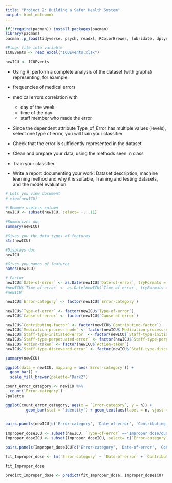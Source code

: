 ```yaml
---
title: "Project 2: Building a Safer Health System"
output: html_notebook
---
```


```r
if(!require(pacman)) install.packages(pacman)
library(pacman)
pacman::p_load(tidyverse, psych, readxl, RColorBrewer, lubridate, dplyr)
```

```r
#Plugs file into variable
ICUEvents <- read_excel("ICUEvents.xlsx")
```

```r
newICU <- ICUEvents


```

-   Using R, perform a complete analysis of the dataset (with graphs) representing, for example,

-   frequencies of medical errors

-   medical errors correlation with

    -   day of the week
    -   time of the day
    -   staff member who made the error

-   Since the dependent attribute Type_of_Error has multiple values (levels), select one type of error, you will train your classifier

-   Check that the error is sufficiently represented in the dataset.

-   Clean and prepare your data, using the methods seen in class

-   Train your classifier.

-   Write a report documenting your work: Dataset description, machine learning method and why it is suitable, Training and testing datasets, and the model evaluation.

```r
# Lets you view document
# view(newICU)
```

```r
# Remove useless column
newICU <- subset(newICU, select= -...11)
```

```r
#Summarizes doc
summary(newICU)
```

```r
#Gives you the data types of features
str(newICU)
```

```r
#Displays doc
newICU
```

```r
#Gives you names of features
names(newICU)
```

```r
# Factor 
newICU$`Date-of-error` <- as.Date(newICU$`Date-of-error`, tryFormats = c("%d-%m-%Y", "%d/%m/%y"))
#newICU$`Time-of-error` <- as.Date(newICU$`Time-of-error`, tryFormats = c("%h:%m"))
#newICU

```

```r
newICU$`Error-category` <- factor(newICU$`Error-category`)
```

```r
newICU$`Type-of-error` <- factor(newICU$`Type-of-error`)
newICU$`Cause-of-error` <- factor(newICU$`Cause-of-error`)
```

```r
newICU$`Contributing-factor` <- factor(newICU$`Contributing-factor`)
newICU$`Medication-process-node` <- factor(newICU$`Medication-process-node`)
newICU$`Staff-type-initiated-error` <- factor(newICU$`Staff-type-initiated-error`)
newICU$`Staff-type-perpetuated-error` <- factor(newICU$`Staff-type-perpetuated-error`)
newICU$`Action-taken` <- factor(newICU$`Action-taken`)
newICU$`Staff-type-discovered-error` <- factor(newICU$`Staff-type-discovered-error`)

```

```r
summary(newICU)
```

```r
ggplot(data = newICU, mapping = aes(`Error-category`)) + 
  geom_bar() + 
  scale_fill_brewer(palette="Dark2")
```

```r
count_error_category <- newICU %>%
  count(`Error-category`)
?palette

```

```r
ggplot(count_error_category, aes(x = `Error-category`, y = n)) +
         geom_bar(stat = 'identity') + geom_text(aes(label = n, vjust = -.45) )
  
```

```r


pairs.panels(newICU[c('Error-category', 'Date-of-error', 'Contributing-factor', 'Medication-process-node', 'Location-of-error', 'Type-of-error', 'Staff-type-initiated-error', 'Staff-type-perpetuated-error', 'Staff-type-discovered-error')])
```

```r
Improper_doseICU <- subset(newICU, `Type-of-error` =='Improper dose/quantity')
Improper_doseICU <- subset(Improper_doseICU, select= c(`Error-category`,  `Date-of-error`, `Contributing-factor`, `Medication-process-node`, `Location-of-error`, `Staff-type-initiated-error`, `Staff-type-perpetuated-error`, `Staff-type-discovered-error`))
```


```r
pairs.panels(Improper_doseICU[c('Error-category', 'Date-of-error', 'Contributing-factor', 'Medication-process-node', 'Location-of-error', 'Staff-type-initiated-error')])

```
```r
fit_Improper_dose <- lm(`Error-category` ~ `Date-of-error` + `Contributing-factor` + `Medication-process-node` + `Location-of-error` + `Staff-type-initiated-error` + `Staff-type-perpetuated-error` + `Staff-type-discovered-error`, data= Improper_doseICU)
```

```r
fit_Improper_dose
```

```r

predict_Improper_dose <- predict(fit_Improper_dose, Improper_doseICU)

```

